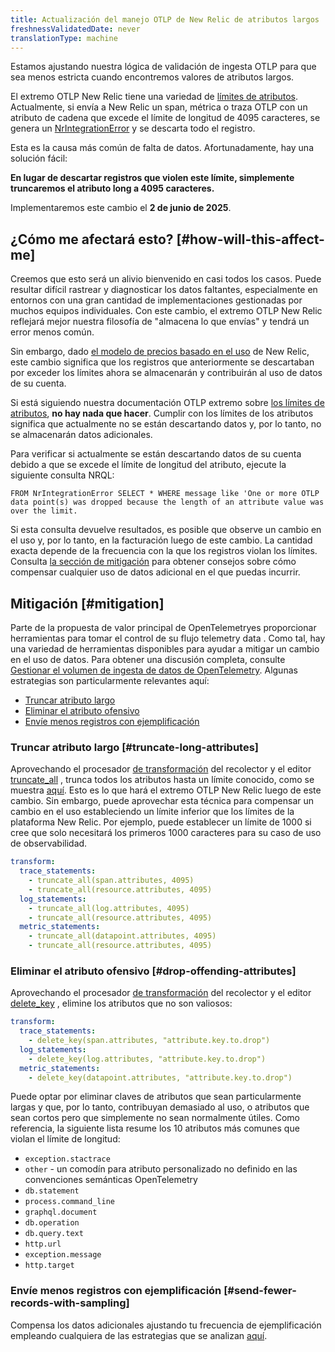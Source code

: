 ```yaml
---
title: Actualización del manejo OTLP de New Relic de atributos largos
freshnessValidatedDate: never
translationType: machine
---
```


Estamos ajustando nuestra lógica de validación de ingesta OTLP para que sea menos estricta cuando encontremos valores de atributos largos.

El extremo OTLP New Relic tiene una variedad de [límites de atributos](/docs/opentelemetry/best-practices/opentelemetry-otlp/#attribute-limits). Actualmente, si envía a New Relic un span, métrica o traza OTLP con un atributo de cadena que excede el límite de longitud de 4095 caracteres, se genera un [NrIntegrationError](https://docs.newrelic.com/docs/data-apis/manage-data/nrintegrationerror/) y se descarta todo el registro.

Esta es la causa más común de falta de datos. Afortunadamente, hay una solución fácil:

**En lugar de descartar registros que violen este límite, simplemente truncaremos el atributo long a 4095 caracteres.**

Implementaremos este cambio el **2 de junio de 2025**.

## ¿Cómo me afectará esto? [#how-will-this-affect-me]

Creemos que esto será un alivio bienvenido en casi todos los casos. Puede resultar difícil rastrear y diagnosticar los datos faltantes, especialmente en entornos con una gran cantidad de implementaciones gestionadas por muchos equipos individuales. Con este cambio, el extremo OTLP New Relic reflejará mejor nuestra filosofía de &quot;almacena lo que envías&quot; y tendrá un error menos común.

Sin embargo, dado [el modelo de precios basado en el uso](https://newrelic.com/pricing) de New Relic, este cambio significa que los registros que anteriormente se descartaban por exceder los límites ahora se almacenarán y contribuirán al uso de datos de su cuenta.

Si está siguiendo nuestra documentación OTLP extremo sobre [los límites de atributos](/docs/opentelemetry/best-practices/opentelemetry-otlp/#attribute-limits), **no hay nada que hacer**. Cumplir con los límites de los atributos significa que actualmente no se están descartando datos y, por lo tanto, no se almacenarán datos adicionales.

Para verificar si actualmente se están descartando datos de su cuenta debido a que se excede el límite de longitud del atributo, ejecute la siguiente consulta NRQL:

```
FROM NrIntegrationError SELECT * WHERE message like 'One or more OTLP data point(s) was dropped because the length of an attribute value was over the limit.
```

Si esta consulta devuelve resultados, es posible que observe un cambio en el uso y, por lo tanto, en la facturación luego de este cambio. La cantidad exacta depende de la frecuencia con la que los registros violan los límites. Consulta [la sección de mitigación](#mitigation) para obtener consejos sobre cómo compensar cualquier uso de datos adicional en el que puedas incurrir.

## Mitigación [#mitigation]

Parte de la propuesta de valor principal de OpenTelemetryes proporcionar herramientas para tomar el control de su flujo telemetry data . Como tal, hay una variedad de herramientas disponibles para ayudar a mitigar un cambio en el uso de datos. Para obtener una discusión completa, consulte [Gestionar el volumen de ingesta de datos de OpenTelemetry](/docs/opentelemetry/best-practices/opentelemetry-manage-data-ingest-volume/). Algunas estrategias son particularmente relevantes aquí:

* [Truncar atributo largo](#truncate-long-attributes)
* [Eliminar el atributo ofensivo](#drop-offending-attributes)
* [Envíe menos registros con ejemplificación](#send-fewer-records-with-sampling)

### Truncar atributo largo [#truncate-long-attributes]

Aprovechando el procesador [de transformación](https://github.com/open-telemetry/opentelemetry-collector-contrib/tree/main/processor/transformprocessor) del recolector y el editor [truncate\_all](https://github.com/open-telemetry/opentelemetry-collector-contrib/tree/main/pkg/ottl/ottlfuncs#truncate_all) , trunca todos los atributos hasta un límite conocido, como se muestra [aquí](https://github.com/newrelic/newrelic-opentelemetry-examples/blob/036108c49b20f0e05ca80366a488d60cd02c5e1d/other-examples/collector/nr-config/otel-config.yaml#L14-L24). Esto es lo que hará el extremo OTLP New Relic luego de este cambio. Sin embargo, puede aprovechar esta técnica para compensar un cambio en el uso estableciendo un límite inferior que los límites de la plataforma New Relic. Por ejemplo, puede establecer un límite de 1000 si cree que solo necesitará los primeros 1000 caracteres para su caso de uso de observabilidad.

```yaml
transform:
  trace_statements:
    - truncate_all(span.attributes, 4095)
    - truncate_all(resource.attributes, 4095)
  log_statements:
    - truncate_all(log.attributes, 4095)
    - truncate_all(resource.attributes, 4095)
  metric_statements:
    - truncate_all(datapoint.attributes, 4095)
    - truncate_all(resource.attributes, 4095)
```

### Eliminar el atributo ofensivo [#drop-offending-attributes]

Aprovechando el procesador [de transformación](https://github.com/open-telemetry/opentelemetry-collector-contrib/tree/main/processor/transformprocessor) del recolector y el editor [delete\_key](https://github.com/open-telemetry/opentelemetry-collector-contrib/tree/main/pkg/ottl/ottlfuncs#delete_key) , elimine los atributos que no son valiosos:

```yaml
transform:
  trace_statements:
    - delete_key(span.attributes, "attribute.key.to.drop")
  log_statements:
    - delete_key(log.attributes, "attribute.key.to.drop")
  metric_statements:
    - delete_key(datapoint.attributes, "attribute.key.to.drop")
```

Puede optar por eliminar claves de atributos que sean particularmente largas y que, por lo tanto, contribuyan demasiado al uso, o atributos que sean cortos pero que simplemente no sean normalmente útiles. Como referencia, la siguiente lista resume los 10 atributos más comunes que violan el límite de longitud:

* `exception.stactrace`
* `other` - un comodín para atributo personalizado no definido en las convenciones semánticas OpenTelemetry
* `db.statement`
* `process.command_line`
* `graphql.document`
* `db.operation`
* `db.query.text`
* `http.url`
* `exception.message`
* `http.target`

### Envíe menos registros con ejemplificación [#send-fewer-records-with-sampling]

Compensa los datos adicionales ajustando tu frecuencia de ejemplificación empleando cualquiera de las estrategias que se analizan [aquí](/docs/opentelemetry/best-practices/opentelemetry-manage-data-ingest-volume/#concept-sampling).